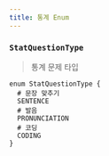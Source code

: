 ```yaml
---
title: 통계 Enum
---
```



### `StatQuestionType`
> 통계 문제 타입  

```js:title=StatQuestionType
enum StatQuestionType {
  # 문장 맞추기
  SENTENCE
  # 발음 
  PRONUNCIATION
  # 코딩 
  CODING
}

```


